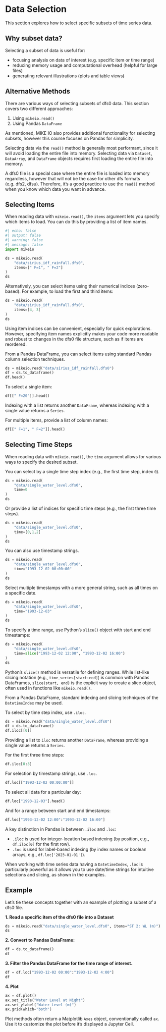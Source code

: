 # Data Selection

This section explores how to select specific subsets of time series data.

## Why subset data?

Selecting a subset of data is useful for:

- focusing analysis on data of interest (e.g. specific item or time range)
- reducing memory usage and computational overhead (helpful for large files)
- generating relevant illustrations (plots and table views)

## Alternative Methods

There are various ways of selecting subsets of dfs0 data. This section covers two different approaches:

1. Using `mikeio.read()`
2. Using Pandas `DataFrame`

As mentioned, MIKE IO also provides additional functionality for selecting subsets, however this course focuses on Pandas for simplicity.

::: {.callout-tip title="Memory considerations" collapse="true"}
Selecting data via the `read()` method is generally most performant, since it will avoid loading the entire file into memory. Selecting data via `Dataset`, `DataArray`, and `DataFrame` objects requires first loading the entire file into memory. 

A dfs0 file is a special case where the entire file is loaded into memory regardless, however that will not be the case for other dfs formats (e.g. dfs2, dfsu). Therefore, it's a good practice to use the `read()` method when you know which data you want in advance.
:::

## Selecting Items

When reading data with `mikeio.read()`, the `items` argument lets you specify which items to load. You can do this by providing a list of item names.

```python
#| echo: false
#| output: false
#| warning: false
#| message: false
import mikeio
```

```python
ds = mikeio.read(
    "data/sirius_idf_rainfall.dfs0", 
    items=[" F=1", " F=2"]
)
ds
```

Alternatively, you can select items using their numerical indices (zero-based). For example, to load the first and third items:

```python
ds = mikeio.read(
    "data/sirius_idf_rainfall.dfs0",
    items=[4, 3]
)
ds
```

::: {.callout-tip}
Using item indices can be convenient, especially for quick explorations. However, specifying item names explicitly makes your code more readable and robust to changes in the dfs0 file structure, such as if items are reordered.
:::

From a Pandas DataFrame, you can select items using standard Pandas column selection techniques.

```python
ds = mikeio.read("data/sirius_idf_rainfall.dfs0")
df = ds.to_dataframe()
df.head()
```

To select a single item:

```python
df[[" F=20"]].head()
```
::: {.callout-tip}
Indexing with a list returns another `DataFrame`, whereas indexing with a single value returns a `Series`.
:::

For multiple items, provide a list of column names:

```python
df[[" F=1", " F=2"]].head()
```

## Selecting Time Steps

When reading data with `mikeio.read()`, the `time` argument allows for various ways to specify the desired subset.

You can select by a single time step index (e.g., the first time step, index `0`).

```python
ds = mikeio.read(
    "data/single_water_level.dfs0",
    time=0
)
ds
```

Or provide a list of indices for specific time steps (e.g., the first three time steps).

```python
ds = mikeio.read(
    "data/single_water_level.dfs0",
    time=[0,1,2]
)
ds
```

You can also use timestamp strings.

```python
ds = mikeio.read(
    "data/single_water_level.dfs0",
    time="1993-12-02 00:00:00"
)
ds
```

Select multiple timestamps with a more general string, such as all times on a specific date.

```python
ds = mikeio.read(
    "data/single_water_level.dfs0",
    time="1993-12-03"
)
ds
```

To specify a time range, use Python's `slice()` object with start and end timestamps:

```python
ds = mikeio.read(
    "data/single_water_level.dfs0",
    time=slice("1993-12-02 12:00", "1993-12-02 16:00")
)
ds
```

::: {.callout-tip}
Python's `slice()` method is versatile for defining ranges. While list-like slicing notation (e.g., `time_series[start:end]`) is common with Pandas DataFrames, `slice(start, end)` is the explicit way to create a slice object, often used in functions like `mikeio.read()`.
:::

From a Pandas DataFrame, standard indexing and slicing techniques of the `DatetimeIndex` may be used.

To select by time step index, use `.iloc`.

```python
ds = mikeio.read("data/single_water_level.dfs0")
df = ds.to_dataframe()
df.iloc[[0]] 
```
::: {.callout-tip}
Providing a list to `iloc` returns another `DataFrame`, whereas providing a single value returns a `Series`.
:::

For the first three time steps:

```python
df.iloc[0:3]
```

For selection by timestamp strings, use `.loc`.

```python
df.loc[["1993-12-02 00:00:00"]]
```

To select all data for a particular day:

```python
df.loc["1993-12-03"].head()
```

And for a range between start and end timestamps:

```python
df.loc["1993-12-02 12:00":"1993-12-02 16:00"]
```

A key distinction in Pandas is between `.iloc` and `.loc`:

*   `.iloc` is used for integer-location based indexing (by position, e.g., `df.iloc[0]` for the first row).
*   `.loc` is used for label-based indexing (by index names or boolean arrays, e.g., `df.loc['2023-01-01']`).

When working with time series data having a `DatetimeIndex`, `.loc` is particularly powerful as it allows you to use date/time strings for intuitive selections and slicing, as shown in the examples.

## Example

Let's tie these concepts together with an example of plotting a subset of a dfs0 file.

**1. Read a specific item of the dfs0 file into a Dataset**
```python
ds = mikeio.read("data/single_water_level.dfs0", items="ST 2: WL (m)")
ds
```

**2. Convert to Pandas DataFrame:**
```python
df = ds.to_dataframe()
df
```

**3. Filter the Pandas DataFrame for the time range of interest.**
```python
df = df.loc["1993-12-02 00:00":"1993-12-02 4:00"]
df
```

**4. Plot**
```python
ax = df.plot()
ax.set_title("Water Level at Night")
ax.set_ylabel("Water Level (m)")
ax.grid(which="both")
```
::: {.callout-tip}
Plot methods often return a Matplotlib `Axes` object, conventionally called `ax`. Use it to customize the plot before it's displayed a Jupyter Cell.
:::
